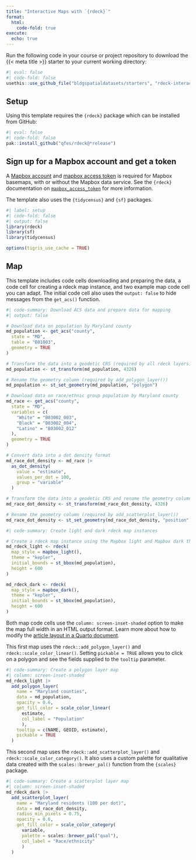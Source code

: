 ```yaml
---
title: "Interactive Maps with `{rdeck}`"
format:
  html:
    code-fold: true
execute: 
  echo: true
---
```


Run the following code in your course or project repository to download the {{< meta title >}} starter to your current working directory:

```r
#| eval: false
#| code-fold: false
usethis::use_github_file("bldgspatialdatasets/starters", "rdeck-interactive-map.qmd")
```

## Setup

Using this template requires the `{rdeck}` package which can be installed from GitHub:

```r
#| eval: false
#| code-fold: false
pak::install_github("qfes/rdeck@*release")
```

:::{.callout-important appearance='simple' icon=true}
## Sign up for a Mapbox account and get a token
A [Mapbox account](https://account.mapbox.com/auth/signup) and [mapbox access token](https://docs.mapbox.com/help/glossary/access-token) is required for Mapbox basemaps, with or without the Mapbox data service. See the `{rdeck}` documentation on [`mapbox_access_token`](https://qfes.github.io/rdeck/reference/mapbox_access_token.html) for more information.
:::

The template also uses the `{tidycensus}` and `{sf}` packages.

```r
#| label: setup
#| code-fold: false
#| output: false
library(rdeck)
library(sf)
library(tidycensus)

options(tigris_use_cache = TRUE)
```

## Map

This template includes code cells downloading and preparing the data, a code cell for creating a rdeck map instance, and two example map code cell you can adapt. The initial code cell also uses the `output: false` to hide messages from the `get_acs()` function.

```r
#| code-summary: Download ACS data and prepare data for mapping
#| output: false

# Download data on population by Maryland county
md_population <- get_acs("county",
  state = "MD",
  table = "B01003",
  geometry = TRUE
)

# Transform the data into a geodetic CRS (required by all rdeck layers)
md_population <- st_transform(md_population, 4326)

# Rename the geometry column (required by add_polygon_layer())
md_population <- st_set_geometry(md_population, "polygon")

# Download data on race/ethnic group population by Maryland county
md_race <- get_acs("county",
  state = "MD",
  variables = c(
    "White" = "B03002_003",
    "Black" = "B03002_004",
    "Latino" = "B03002_012"
  ),
  geometry = TRUE
)

# Convert data into a dot density format
md_race_dot_density <- md_race |>
  as_dot_density(
    value = "estimate",
    values_per_dot = 100,
    group = "variable"
  )

# Transform the data into a geodetic CRS and rename the geometry column (required by all rdeck layers)
md_race_dot_density <- st_transform(md_race_dot_density, 4326)

# Rename the geometry column (required by add_scatterplot_layer())
md_race_dot_density <- st_set_geometry(md_race_dot_density, "position")
```

```r
#| code-summary: Create light and dark rdeck map instances

# Create a rdeck map instance using the Mapbox light and Mapbox dark themes
md_rdeck_light <- rdeck(
  map_style = mapbox_light(),
  theme = "kepler",
  initial_bounds = st_bbox(md_population),
  height = 600
)

md_rdeck_dark <- rdeck(
  map_style = mapbox_dark(),
  theme = "kepler",
  initial_bounds = st_bbox(md_population),
  height = 600
)
```

Both map code cells use the `column: screen-inset-shaded` option to make the map full width in an HTML output format. Learn more about how to modify the [article layout in a Quarto document](https://quarto.org/docs/authoring/article-layout.html).

This first map uses the `rdeck::add_polygon_layer()` and `rdeck::scale_color_linear()`. Setting `pickable = TRUE` allows you to click on a polygon and see the fields supplied to the `tooltip` parameter.

```r
#| code-summary: Create a polygon layer map
#| column: screen-inset-shaded
md_rdeck_light |>
  add_polygon_layer(
    name = "Maryland counties",
    data = md_population,
    opacity = 0.6,
    get_fill_color = scale_color_linear(
      estimate,
      col_label = "Population"
      ),
    tooltip = c(NAME, GEOID, estimate),
    pickable = TRUE
  )
```

This second map uses the `rdeck::add_scatterplot_layer()` and `rdeck::scale_color_category()`. It also uses a custom palette for qualitative data created with the `scales::brewer_pal()` function from the `{scales}` package.
 
```r
#| code-summary: Create a scatterplot layer map
#| column: screen-inset-shaded
md_rdeck_dark |>
  add_scatterplot_layer(
    name = "Maryland residents (100 per dot)",
    data = md_race_dot_density,
    radius_min_pixels = 0.75,
    opacity = 0.6,
    get_fill_color = scale_color_category(
      variable,
      palette = scales::brewer_pal("qual"),
      col_label = "Race/ethnicity"
      )
  )
```
